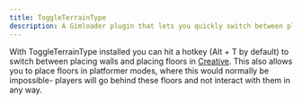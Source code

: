 ```yaml
---
title: ToggleTerrainType
description: A Gimloader plugin that lets you quickly switch between placing walls and floors
---
```



With ToggleTerrainType installed you can hit a hotkey (Alt + T by default) to switch between placing walls and placing floors in [Creative](https://gimkit.wiki/wiki/Gimkit_Creative). This also allows you to place floors in platformer modes, where this would normally be impossible- players will go behind these floors and not interact with them in any way.

<ButtonInstall client:only="svelte" name="ToggleTerrainType" url="https://raw.githubusercontent.com/TheLazySquid/Gimloader/main/plugins/ToggleTerrainType.js" />